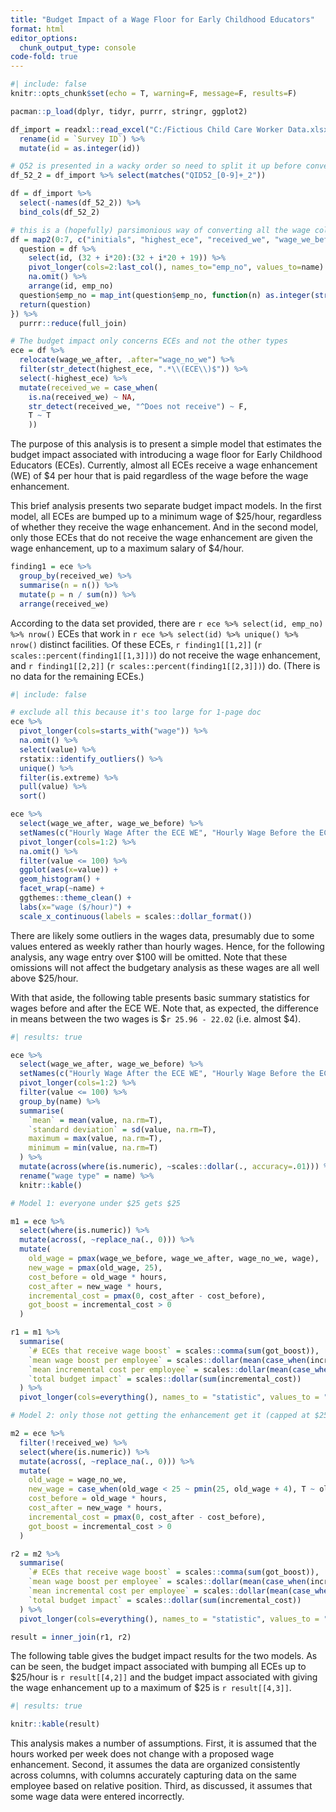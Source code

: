 ---
title: "Budget Impact of a Wage Floor for Early Childhood Educators"
format: html
editor_options: 
  chunk_output_type: console
code-fold: true
---

```{r setup}
#| include: false
knitr::opts_chunk$set(echo = T, warning=F, message=F, results=F)
```

```{r clean up this data set}
pacman::p_load(dplyr, tidyr, purrr, stringr, ggplot2)

df_import = readxl::read_excel("C:/Fictious Child Care Worker Data.xlsx", sheet=2) %>%
  rename(id = `Survey ID`) %>%
  mutate(id = as.integer(id))

# Q52 is presented in a wacky order so need to split it up before converting
df_52_2 = df_import %>% select(matches("QID52_[0-9]+_2"))

df = df_import %>% 
  select(-names(df_52_2)) %>%
  bind_cols(df_52_2)

# this is a (hopefully) parsimonious way of converting all the wage columns into a tidy format
df = map2(0:7, c("initials", "highest_ece", "received_we", "wage_we_before", "wage_no_we", "wage", "hours", "wage_we_after"), function(i, name) {
  question = df %>%
    select(id, (32 + i*20):(32 + i*20 + 19)) %>%
    pivot_longer(cols=2:last_col(), names_to="emp_no", values_to=name) %>%
    na.omit() %>% 
    arrange(id, emp_no)
  question$emp_no = map_int(question$emp_no, function(n) as.integer(str_extract_all(n, "[0-9]+")[[1]][2])) # str_extract_all apparently isn't vectorized?!
  return(question)
}) %>%
  purrr::reduce(full_join)

# The budget impact only concerns ECEs and not the other types
ece = df %>% 
  relocate(wage_we_after, .after="wage_no_we") %>%
  filter(str_detect(highest_ece, ".*\\(ECE\\)$")) %>% 
  select(-highest_ece) %>%
  mutate(received_we = case_when(
    is.na(received_we) ~ NA,
    str_detect(received_we, "^Does not receive") ~ F,
    T ~ T
    ))
```

The purpose of this analysis is to present a simple model that estimates the budget impact associated with introducing a wage floor for Early Childhood Educators (ECEs). Currently, almost all ECEs receive a wage enhancement (WE) of \$4 per hour that is paid regardless of the wage before the wage enhancement. 

This brief analysis presents two separate budget impact models. In the first model, all ECEs are bumped up to a minimum wage of $25/hour, regardless of whether they receive the wage enhancement. And in the second model, only those ECEs that do not receive the wage enhancement are given the wage enhancement, up to a maximum salary of \$4/hour.

```{r}
finding1 = ece %>%
  group_by(received_we) %>%
  summarise(n = n()) %>%
  mutate(p = n / sum(n)) %>%
  arrange(received_we)
```

According to the data set provided, there are `r ece %>% select(id, emp_no) %>% nrow()` ECEs that work in `r ece %>% select(id) %>% unique() %>% nrow()` distinct facilities. Of these ECEs, `r finding1[[1,2]]` (`r scales::percent(finding1[[1,3]]) `) do not receive the wage enhancement, and `r finding1[[2,2]]` (`r scales::percent(finding1[[2,3]])`) do. (There is no data for the remaining ECEs.)

```{r quick look at some wage outliers}
#| include: false

# exclude all this because it's too large for 1-page doc
ece %>%
  pivot_longer(cols=starts_with("wage")) %>%
  na.omit() %>%
  select(value) %>%
  rstatix::identify_outliers() %>%
  unique() %>%
  filter(is.extreme) %>%
  pull(value) %>%
  sort()

ece %>%
  select(wage_we_after, wage_we_before) %>%
  setNames(c("Hourly Wage After the ECE WE", "Hourly Wage Before the ECE WE")) %>%
  pivot_longer(cols=1:2) %>%
  na.omit() %>%
  filter(value <= 100) %>%
  ggplot(aes(x=value)) +
  geom_histogram() +
  facet_wrap(~name) +
  ggthemes::theme_clean() +
  labs(x="wage ($/hour)") + 
  scale_x_continuous(labels = scales::dollar_format())
```

There are likely some outliers in the wages data, presumably due to some values entered as weekly rather than hourly wages. Hence, for the following analysis, any wage entry over \$100 will be omitted. Note that these omissions will not affect the budgetary analysis as these wages are all well above \$25/hour.

With that aside, the following table presents basic summary statistics for wages before and after the ECE WE. Note that, as expected, the difference in means between the two wages is \$`r 25.96 - 22.02` (i.e. almost \$4).

```{r}
#| results: true

ece %>%
  select(wage_we_after, wage_we_before) %>%
  setNames(c("Hourly Wage After the ECE WE", "Hourly Wage Before the ECE WE")) %>%
  pivot_longer(cols=1:2) %>%
  filter(value <= 100) %>%
  group_by(name) %>%
  summarise(
    `mean` = mean(value, na.rm=T),
    `standard deviation` = sd(value, na.rm=T),
    maximum = max(value, na.rm=T),
    minimum = min(value, na.rm=T)
  ) %>%
  mutate(across(where(is.numeric), ~scales::dollar(., accuracy=.01))) %>%
  rename("wage type" = name) %>%
  knitr::kable()
```

```{r model 1}
# Model 1: everyone under $25 gets $25

m1 = ece %>%
  select(where(is.numeric)) %>%
  mutate(across(, ~replace_na(., 0))) %>%
  mutate(
    old_wage = pmax(wage_we_before, wage_we_after, wage_no_we, wage),
    new_wage = pmax(old_wage, 25),
    cost_before = old_wage * hours,
    cost_after = new_wage * hours,
    incremental_cost = pmax(0, cost_after - cost_before),
    got_boost = incremental_cost > 0
  )

r1 = m1 %>%
  summarise(
    `# ECEs that receive wage boost` = scales::comma(sum(got_boost)),
    `mean wage boost per employee` = scales::dollar(mean(case_when(incremental_cost == 0 ~ NA_real_, T ~ new_wage - old_wage), na.rm=T)),
    `mean incremental cost per employee` = scales::dollar(mean(case_when(incremental_cost == 0 ~ NA_real_, T ~ incremental_cost), na.rm=T)),
    `total budget impact` = scales::dollar(sum(incremental_cost))
  ) %>%
  pivot_longer(cols=everything(), names_to = "statistic", values_to = "model 1")
```

```{r model 2}
# Model 2: only those not getting the enhancement get it (capped at $25)

m2 = ece %>%
  filter(!received_we) %>%
  select(where(is.numeric)) %>%
  mutate(across(, ~replace_na(., 0))) %>%
  mutate(
    old_wage = wage_no_we,
    new_wage = case_when(old_wage < 25 ~ pmin(25, old_wage + 4), T ~ old_wage),
    cost_before = old_wage * hours,
    cost_after = new_wage * hours,
    incremental_cost = pmax(0, cost_after - cost_before),
    got_boost = incremental_cost > 0
  )

r2 = m2 %>%
  summarise(
    `# ECEs that receive wage boost` = scales::comma(sum(got_boost)),
    `mean wage boost per employee` = scales::dollar(mean(case_when(incremental_cost == 0 ~ NA_real_, T ~ new_wage - old_wage), na.rm=T)),
    `mean incremental cost per employee` = scales::dollar(mean(case_when(incremental_cost == 0 ~ NA_real_, T ~ incremental_cost), na.rm=T)),
    `total budget impact` = scales::dollar(sum(incremental_cost))
  ) %>%
  pivot_longer(cols=everything(), names_to = "statistic", values_to = "model 2")
```

```{r}
result = inner_join(r1, r2)
```

The following table gives the budget impact results for the two models. As can be seen, the budget impact associated with bumping all ECEs up to \$25/hour is `r result[[4,2]]` and the budget impact associated with giving the wage enhancement up to a maximum of \$25 is `r result[[4,3]]`.

```{r}
#| results: true

knitr::kable(result)
```

This analysis makes a number of assumptions. First, it is assumed that the hours worked per week does not change with a proposed wage enhancement. Second, it assumes the data are organized consistently across columns, with columns accurately capturing data on the same employee based on relative position. Third, as discussed, it assumes that some wage data were entered incorrectly.